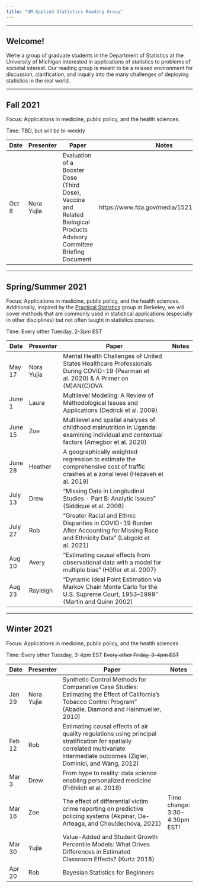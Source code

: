 ```yaml
---
title: "UM Applied Statistics Reading Group"
---
```


---

## Welcome!

We're a group of graduate students in the Department of Statistics at the University of Michigan interested in applications of statistics to problems of societal interest. Our reading group is meant to be a relaxed environment for discussion, clarification, and inquiry into the many challenges of deploying statistics in the real world.

___

## Fall 2021

Focus: Applications in medicine, public policy, and the health sciences.

Time: TBD, but will be bi-weekly

Date |Presenter | Paper                                   | Notes
-------|----------|-----------------------------------------|---------
Oct 8 | Nora Yujia | Evaluation of a Booster Dose (Third Dose), Vaccine and Related Biological Products Advisory Committee Briefing Document | https://www.fda.gov/media/152161/download


___

## Spring/Summer 2021

Focus: Applications in medicine, public policy, and the health sciences. Additionally, inspired by the  <a href="https://rlbarter.github.io/Practical-Statistics/about/">Practical Statistics</a> group at Berkeley, we will cover methods that are commonly used in statistical applications (especially in other disciplines) but not often taught in statistics courses.

Time: Every other Tuesday, 2-3pm EST

Date |Presenter | Paper                                   | Notes
-------|----------|-----------------------------------------|---------
May 17 | Nora Yujia | Mental Health Challenges of United States Healthcare Professionals During COVID-19 (Pearman et al. 2020) & A Primer on (M)AN(C)OVA |
June 1 | Laura | Multilevel Modeling: A Review of Methodological Issues and Applications (Dedrick et al. 2009) |
June 15 | Zoe | Multilevel and spatial analyses of childhood malnutrition in Uganda: examining individual and contextual factors (Amegbor et al. 2020) |
June 28 | Heather | A geographically weighted regression to estimate the comprehensive cost of traffic crashes at a zonal level (Hezaveh et al. 2019) |           
July 13 | Drew | "Missing Data in Longitudinal Studies - Part B: Analytic Issues" (Siddique et al. 2008) |
July 27 | Rob | "Greater Racial and Ethnic Disparities in COVID-19 Burden After Accounting for Missing Race and Ethnicity Data" (Labgold et al. 2021) |            
Aug 10 | Avery | "Estimating causal effects from observational data with a model for multiple bias" (Höfler et al. 2007) | 
Aug 23 | Rayleigh | "Dynamic Ideal Point Estimation via Markov Chain Monte Carlo for the U.S. Supreme Court, 1953–1999" (Martin and Quinn 2002) |  
___

## Winter 2021

Focus: Applications in medicine, public policy, and the health sciences

Time: Every other Tuesday, 3-4pm EST  ~~Every other Friday, 3-4pm EST~~

Date |Presenter | Paper                                   | Notes
-------|----------|-----------------------------------------|---------
Jan 29 | Nora Yujia               | Synthetic Control Methods for Comparative Case Studies: Estimating the Effect of California’s Tobacco Control Program” (Abadie, Diamond and Hainmueller, 2010)
Feb 12 | Rob                 | Estimating causal effects of air quality regulations using principal stratification for spatially correlated multivariate intermediate outcomes (Zigler, Dominici, and Wang, 2012) | 
Mar 3 | Drew | From hype to reality: data science enabling personalized medicine (Fröhlich et al. 2018) | 
Mar 16 | Zoe | The effect of differential victim crime reporting on predictive policing systems (Akpinar, De-Arteaga, and Chouldechova, 2021) | Time change: 3:30-4:30pm EST!
Mar 30 | Yujia               | Value-Added and Student Growth Percentile Models: What Drives Differences in Estimated Classroom Effects? (Kurtz 2018)
Apr 20 | Rob               | Bayesian Statistics for Beginners
